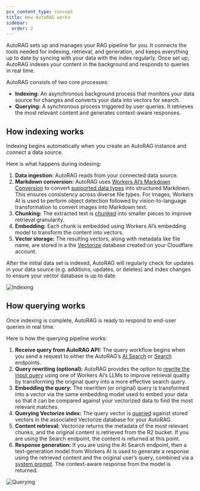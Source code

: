 ```yaml
---
pcx_content_type: concept
title: How AutoRAG works
sidebar:
  order: 2
---
```


AutoRAG sets up and manages your RAG pipeline for you. It connects the tools needed for indexing, retrieval, and generation, and keeps everything up to date by syncing with your data with the index regularly. Once set up, AutoRAG indexes your content in the background and responds to queries in real time.

AutoRAG consists of two core processes:

- **Indexing:** An asynchronous background process that monitors your data source for changes and converts your data into vectors for search.
- **Querying:** A synchronous process triggered by user queries. It retrieves the most relevant content and generates context-aware responses.

## How indexing works

Indexing begins automatically when you create an AutoRAG instance and connect a data source.

Here is what happens during indexing:

1. **Data ingestion:** AutoRAG reads from your connected data source.
2. **Markdown conversion:** AutoRAG uses [Workers AI’s Markdown Conversion](/workers-ai/features/markdown-conversion/) to convert [supported data types](/autorag/configuration/data-source/) into structured Markdown. This ensures consistency across diverse file types. For images, Workers AI is used to perform object detection followed by vision-to-language transformation to convert images into Markdown text.
3. **Chunking:** The extracted text is [chunked](/autorag/configuration/chunking/) into smaller pieces to improve retrieval granularity.
4. **Embedding:** Each chunk is embedded using Workers AI’s embedding model to transform the content into vectors.
5. **Vector storage:** The resulting vectors, along with metadata like file name, are stored in a the [Vectorize](/vectorize/) database created on your Cloudflare account.

After the initial data set is indexed, AutoRAG will regularly check for updates in your data source (e.g. additions, updates, or deletes) and index changes to ensure your vector database is up to date.

![Indexing](~/assets/images/autorag/indexing.png)

## How querying works

Once indexing is complete, AutoRAG is ready to respond to end-user queries in real time.

Here is how the querying pipeline works:

1. **Receive query from AutoRAG API:** The query workflow begins when you send a request to either the AutoRAG’s [AI Search](/autorag/usage/rest-api/#ai-search) or [Search](/autorag/usage/rest-api/#search) endpoints.
2. **Query rewriting (optional):** AutoRAG provides the option to [rewrite the input query](/autorag/configuration/query-rewriting/) using one of Workers AI’s LLMs to improve retrieval quality by transforming the original query into a more effective search query.
3. **Embedding the query:** The rewritten (or original) query is transformed into a vector via the same embedding model used to embed your data so that it can be compared against your vectorized data to find the most relevant matches.
4. **Querying Vectorize index:** The query vector is [queried](/vectorize/best-practices/query-vectors/) against stored vectors in the associated Vectorize database for your AutoRAG.
5. **Content retrieval:** Vectorize returns the metadata of the most relevant chunks, and the original content is retrieved from the R2 bucket. If you are using the Search endpoint, the content is returned at this point.
6. **Response generation:** If you are using the AI Search endpoint, then a text-generation model from Workers AI is used to generate a response using the retrieved content and the original user’s query, combined via a [system prompt](/autorag/configuration/system-prompt/). The context-aware response from the model is returned.

![Querying](~/assets/images/autorag/querying.png)
